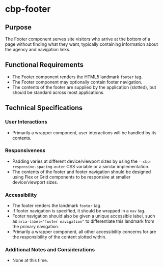 
<Meta title="Components/Footer/Specifications" />

# cbp-footer

## Purpose

The Footer component serves site visitors who arrive at the bottom of a page without finding what they want, typically containing information about the agency and navigation links.

## Functional Requirements

* The Footer component renders the HTML5 landmark `footer` tag.
* The Footer component may optionally contain footer navigation.
* The contents of the footer are supplied by the application (slotted), but should be standard across most applications.

## Technical Specifications

### User Interactions

* Primarily a wrapper component, user interactions will be handled by its contents.

### Responsiveness

* Padding varies at different device/viewport sizes by using the `--cbp-responsive-spacing-outer` CSS variable or a similar implementation.
* The contents of the footer and footer navigation should be designed using Flex or Grid components to be responsive at smaller device/viewport sizes.

### Accessibility

* The footer renders the landmark `footer` tag.
* If footer navigation is specified, it should be wrapped in a `nav` tag.
* Footer navigation should also be given a unique accessible label, such as `aria-label="footer navigation"` to differentiate this landmark from the primary navigation.
* Primarily a wrapper component, all other accessibility concerns for are the responsibility of the content slotted within.

### Additional Notes and Considerations

* None at this time.
